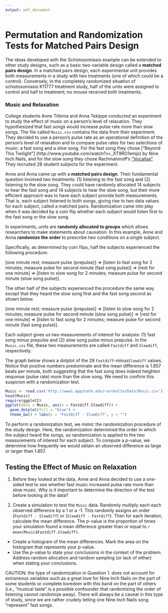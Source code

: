 ```yaml
---
output: pdf_document
---
```



Permutation and Randomization Tests for Matched Pairs Design
============================================================


The ideas developed with the Schistosomiasis example can be extended to other study designs, such as a basic two-variable design called a **matched pairs design**.  In a matched pairs design, each experimental unit provides both measurements in a study with two treatments (one of which could be a control).  Conversely, in the completely randomized situation of schistosomiasis K11777 treatment study, half of the units were assigned to control and half to treatment; no mouse received both treatments.

### Music and Relaxation

College students Anne Tillema and Anna Tekippe conducted an experiment to study the effect of music on a person's level of relaxation.  They hypothesized that fast songs would increase pulse rate more than slow songs.  The file called `Music.csv` contains the data from their experiment.  They decided to use a person's pulse rate as an operational definition of the person's level of relaxation and to compare pulse rates for two selections of music: a fast song and a slow song.  For the fast song they chose ["Beyond This Twilight"] (http://www.youtube.com/watch?v=_XT9RO1emjo) by Nine Inch Nails, and for the slow song they chose Rachmaninoff's ["Vocalise"](http://www.youtube.com/watch?v=h7UZhorAki4).  They recruited 28 student subjects for the experiment.

Anne and Anna came up with a **matched pairs design**.  Their fundamental question involved two treatments: (1) listening to the fast song and (2) listening to the slow song.  They could have randomly allocated 14 subjects to hear the fast song and 14 subjects to hear the slow song, but their more efficient approach was to have each subject provide both measurements.  That is, each subject listened to both songs, giving rise to two data values for each subject, called a matched pairs.  Randomization came into play when it was decided by a coin flip whether each subject would listen first to the fast song or the slow song.

In experiments, units are **randomly allocated to groups** which allows researchers to make statements about causation.  In this example, Anne and Anna **randomize the order** to prescribe two conditions on a single subject. 

Specifically, as determined by coin flips, half the subjects experienced the following procedure:

[one minute rest; measure pulse (prepulse)] $\Rightarrow$ [listen to fast song for 2 minutes; measure pulse for second minute (fast song pulse)] $\Rightarrow$ [rest for one minute] $\Rightarrow$ [listen to slow song for 2 minutes; measure pulse for second minute (slow song pulse)].

The other half of the subjects experienced the procedure the same way except that they heard the slow song first and the fast song second as shown below.

[one minute rest; measure pulse (prepulse)] $\Rightarrow$ [listen to slow song for 2 minutes; measure pulse for second minute (slow song pulse)] $\Rightarrow$ [rest for one minute] $\Rightarrow$ [listen to fast song for 2 minutes; measure pulse for second minute (fast song pulse)].

Each subject gives us two measurements of interest for analysis: (1) fast song minus prepulse and (2) slow song pulse minus prepulse.  In the `Music.csv` file, these two measurements are called `Fastdiff` and `Slowdiff`, respectively.

The graph below shows a dotplot of the 28 `Fastdiff`-minus`Slowdiff` values.  Notice that positive numbers predominate and the mean difference is 1.857 beats per minute, both suggesting that the fast song does indeed heighten response (pulse rate) more than the slow song.  We need to confirm this suspicion with a randomization test.

```r
Music <- read.csv('http://www1.appstate.edu/~arnholta/Data/Music.csv')
head(Music)
require(ggplot2)
ggplot(data = Music, aes(x = Fastdiff.Slowdiff)) + 
  geom_dotplot(fill = "blue") + 
  theme_bw() + labs(x = "FastDiff - SlowDiff", y = "")
```

To perform a randomization test, we mimic the randomization procedure of the study design.  Here, the randomization determined the order in which the subject heard the songs, so randomization is applied to the two measurements of interest for each subject.  To compute a _p_-value, we determine how frequently we would obtain an observed difference as large or larger than 1.857. 

Testing the Effect of Music on Relaxation
------------------------------------------

1. Before they looked at the data, Anne and Anna decided to use a one- sided test to see whether fast music increased pulse rate more than slow music.  Why is it important to determine the direction of the test before looking at the data?

2. Create a simulation to test the `Music` data.  Randomly multiply each
each observed difference by a 1 or a -1.  This randomly assigns an order (`Fastdiff - Slowdiff`) or (`Slowdiff - Fastdiff`).  Then for each iteration, calculate the mean difference.  The _p_-value is the proportion of times your simulation found a mean difference greater than or equal to `r mean(Music$Fastdiff.Slowdiff)`.
  * Create a histogram of the mean differences.  Mark the area on the histogram that represents your _p_-value.
  * Use the _p_-value to state your conclusions in the context of the problem.  Address random allocation and random sampling (or lack of either) when stating your conclusions.

CAUTION: the type of randomization in Question 1. does not account for extraneous variables such as a great love for Nine Inch Nails on the part of some students or complete boredom with this band on the part of others (i.e., "musical taste" is a possible confounder that randomizing the order of listening cannot randomize away).  There will always be a caveat in this type of study, since we are rather crudely letting one Nine Inch Nails song "represent" fast songs.


